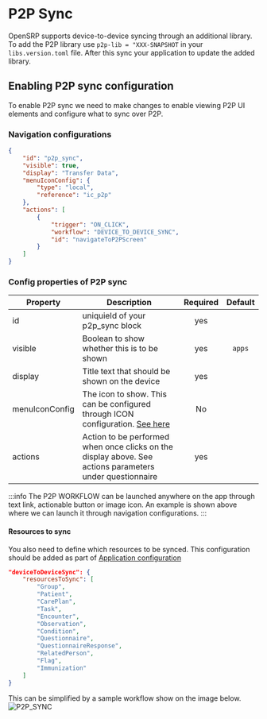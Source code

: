 # P2P Sync

OpenSRP supports device-to-device syncing through an additional library. To add the P2P library use ```p2p-lib = "XXX-SNAPSHOT``` in your `libs.version.toml` file. After this sync your application to update the added library.

## Enabling P2P sync configuration

To enable P2P sync we need to make changes to enable viewing P2P UI elements and configure what to sync over P2P.

### Navigation configurations

```json
{
    "id": "p2p_sync",
    "visible": true,
    "display": "Transfer Data",
    "menuIconConfig": {
        "type": "local",
        "reference": "ic_p2p"
    },
    "actions": [
        {
            "trigger": "ON_CLICK",
            "workflow": "DEVICE_TO_DEVICE_SYNC",
            "id": "navigateToP2PScreen"
        }
    ]
}
```

### Config properties of P2P sync

|Property | Description | Required | Default |
|--|--|:--:|:--:|
id | uniquieId of your p2p_sync block | yes |  |
visible | Boolean to show whether this is to be shown | yes | `apps` |
display | Title text that should be shown on the device | yes | |
menuIconConfig | The icon to show. This can be configured through ICON configuration. [See here](https://docs.opensrp.io/engineering/android-app/configuring/config-types/widget#how-to-use-button-with-icon-and-copy-ability) | No  |  |
actions |  Action to be performed when once clicks on the display above. See actions parameters under questionnaire | yes | |

:::info
The P2P WORKFLOW can be launched anywhere on the app through text link, actionable button or image icon. An example is shown above where we can launch it through navigation configurations.
:::

#### Resources to sync

You also need to define which resources to be synced. This configuration should be added as part of [Application configuration](https://docs.opensrp.io/engineering/android-app/configuring/config-types/application)

``` json
"deviceToDeviceSync": {
    "resourcesToSync": [
        "Group",
        "Patient",
        "CarePlan",
        "Task",
        "Encounter",
        "Observation",
        "Condition",
        "Questionnaire",
        "QuestionnaireResponse",
        "RelatedPerson",
        "Flag",
        "Immunization"
    ]
}
```
This can be simplified by a sample workflow show on the image below.
![P2P_SYNC](/img/p2p.png)
